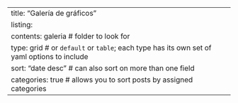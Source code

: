 ---
title: "Galería de gráficos"
listing: 
  contents: galeria # folder to look for
  type: grid # or `default` or `table`; each type has its own set of yaml options to include
  sort: "date desc" # can also sort on more than one field
  categories: true # allows you to sort posts by assigned categories 
---